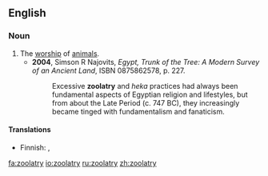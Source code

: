 ==English==
{{wikipedia|Animal worship}}

===Noun===
{{en-noun|-}}

# The [[worship]] of [[animal]]s.
#*'''2004''', Simson R Najovits, ''Egypt, Trunk of the Tree: A Modern Survey of an Ancient Land'', ISBN 0875862578, p. 227.
#*:Excessive '''zoolatry''' and ''heka'' practices had always been fundamental aspects of Egyptian religion and lifestyles, but from about the Late Period (c. 747 BC), they increasingly became tinged with fundamentalism and fanaticism.

====Translations====
{{top}}
* Finnish: {{t|fi|eläintenpalvonta}}, {{t|fi|zoolatria}}
{{bottom}}

[[fa:zoolatry]]
[[io:zoolatry]]
[[ru:zoolatry]]
[[zh:zoolatry]]